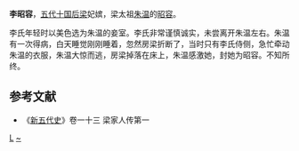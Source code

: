 '''李昭容'''，[[五代十国|五代十国]][[后梁|后梁]]妃嫔，梁太祖[[朱温|朱温]]的[[昭容|昭容]]。

李氏年轻时以美色选为朱温的妾室。李氏非常谨慎诚实，未尝离开朱温左右。朱温有一次得病，白天睡觉刚刚睡着，忽然房梁折断了，当时只有李氏侍侧，急忙牵动朱温的衣服，朱温大惊而逃，房梁掉落在床上，朱温感激她，封她为昭容。不知所终。
== 参考文献 ==
*《[[新五代史|新五代史]]》卷一十三 梁家人传第一
[[Category:后梁妃嫔|L]]
[[Category:李姓|~]]